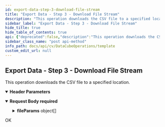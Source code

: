 ```yaml
---
id: export-data-step-3-download-file-stream
title: "Export Data - Step 3 - Download File Stream"
description: "This operation downloads the CSV file to a specified location."
sidebar_label: "Export Data - Step 3 - Download File Stream"
hide_title: true
hide_table_of_contents: true
api: {"deprecated":false,"description":"This operation downloads the CSV file to a specified location.\n","operationId":"Export Data - Step 3 - Download File Stream","parameters":[{"description":"","in":"header","name":"Authtoken","required":true,"schema":{"example":"{{TOKEN}}","type":"string"}},{"description":"","in":"header","name":"Accept","required":true,"schema":{"example":"application/json","type":"string"}}],"requestBody":{"content":{"application/json":{"example":{"fileParams":[{"id":3,"name":"zip"},{"id":2,"name":"{{exportRequestDownloadGuid}}"},{"id":10,"name":"Streamed"}]},"schema":{"allOf":[{"example":{"fileParams":[{"id":3,"name":"zip"},{"id":2,"name":"{{exportRequestDownloadGuid}}"},{"id":10,"name":"Streamed"}]},"title":"ExportData-Step3-DownloadFileStreamRequest","properties":{"fileParams":{"type":"array","items":{"example":{"id":3,"name":"zip"},"title":"FileParam","type":"object","properties":{"id":{"format":"int32","type":"integer"},"name":{"type":"string"}}}}}}],"type":"object"}}},"description":"","required":true},"tags":["Data Cube Operations"],"responses":{"200":{"description":"OK"}},"method":"post","path":"/Stream/getDownloadCenterFileStream","servers":[{"url":"http://{hostname}/webconsole/api","variables":{"hostname":{"default":"localhost","description":"Webconsole"}}}],"jsonRequestBodyExample":{"fileParams":[{"id":3,"name":"zip"},{"id":2,"name":"{{exportRequestDownloadGuid}}"},{"id":10,"name":"Streamed"}]},"info":{"title":"Template","contact":{},"version":"1.0","description":"Template"},"postman":{"name":"Export Data - Step 3 - Download File Stream","description":{"content":"This operation downloads the CSV file to a specified location.\n","type":"text/plain"},"url":{"path":["Stream","getDownloadCenterFileStream"],"host":["{{baseUrl}}"],"query":[],"variable":[]},"header":[{"disabled":false,"description":{"content":"(Required) ","type":"text/plain"},"key":"Authtoken","value":""},{"key":"Content-Type","value":"application/json"}],"method":"POST","body":{"mode":"raw","raw":"\"\"","options":{"raw":{"language":"json"}}}}}
sidebar_class_name: "post api-method"
info_path: docs/api/cv/DataCubeOperations/template
custom_edit_url: null
---
```



## Export Data - Step 3 - Download File Stream



This operation downloads the CSV file to a specified location.


<details style={{"marginBottom":"1rem"}} data-collapsed={false} open={true}><summary style={{}}><strong>Header Parameters</strong></summary><div><ul><ParamsItem className={"paramsItem"} param={{"description":"","in":"header","name":"Authtoken","required":true,"schema":{"example":"{{TOKEN}}","type":"string"}}}></ParamsItem><ParamsItem className={"paramsItem"} param={{"description":"","in":"header","name":"Accept","required":true,"schema":{"example":"application/json","type":"string"}}}></ParamsItem></ul></div></details><MimeTabs><TabItem label={"application/json"} value={"application/json-schema"}><details style={{}} data-collapsed={false} open={true}><summary style={{"textAlign":"left"}}><strong>Request Body</strong><strong style={{"fontSize":"var(--ifm-code-font-size)","color":"var(--openapi-required)"}}> required</strong></summary><div style={{"textAlign":"left","marginLeft":"1rem"}}></div><ul style={{"marginLeft":"1rem"}}><SchemaItem collapsible={true} className={"schemaItem"}><details style={{}}><summary style={{}}><strong>fileParams</strong><span style={{"opacity":"0.6"}}> object[]</span></summary><div style={{"marginLeft":"1rem"}}><SchemaItem collapsible={false} name={"id"} required={false} deprecated={undefined} schemaDescription={undefined} schemaName={"int32"} qualifierMessage={undefined} defaultValue={undefined}></SchemaItem><SchemaItem collapsible={false} name={"name"} required={false} deprecated={undefined} schemaDescription={undefined} schemaName={"string"} qualifierMessage={undefined} defaultValue={undefined}></SchemaItem></div></details></SchemaItem></ul></details></TabItem></MimeTabs><div><ApiTabs><TabItem label={"200"} value={"200"}><div>

OK

</div><div></div></TabItem></ApiTabs></div>
      